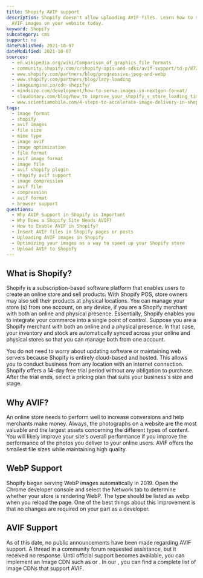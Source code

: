 ```yaml
---
title: Shopify AVIF support
description: Shopify doesn't allow uploading AVIF files. Learn how to still use
  AVIF images on your website today.
keyword: Shopify
subcategory: cms
support: no
datePublished: 2021-10-07
dateModified: 2021-10-07
sources:
  - en.wikipedia.org/wiki/Comparison_of_graphics_file_formats
  - community.shopify.com/c/shopify-apis-and-sdks/avif-support/td-p/872905
  - www.shopify.com/partners/blog/progressive-jpeg-and-webp
  - www.shopify.com/partners/blog/lazy-loading
  - imageengine.io/cdn-shopify/
  - mindsize.com/development/how-to-serve-images-in-nextgen-format/
  - cloudinary.com/blog/how_to_improve_your_shopify_s_store_loading_times_using_cloudinary
  - www.scientiamobile.com/4-steps-to-accelerate-image-delivery-in-shopify/
tags:
  - image format
  - shopify
  - avif images
  - file size
  - mime type
  - image avif
  - image optimization
  - file format
  - avif image format
  - image file
  - avif shopify plugin
  - shopify avif support
  - image compression
  - avif file
  - compression
  - avif format
  - browser support
questions:
  - Why AVIF Support in Shopify is Important
  - Why Does a Shopify Site Needs AVIF?
  - How to Enable AVIF in Shopify?
  - Insert AVIF files in Shopify pages or posts
  - Uploading AVIF images in Shopify
  - Optimizing your images as a way to speed up your Shopify store
  - Upload AVIF to Shopify
---
```


## What is Shopify?

Shopify is a subscription-based software platform that enables users to create an online store and sell products. With Shopify POS, store owners may also sell their products at physical locations. You can manage your store (s) from one account, on any device, if you are a Shopify merchant with both an online and physical presence. Essentially, Shopify enables you to integrate your commerce into a single point of control. Suppose you are a Shopify merchant with both an online and a physical presence. In that case, your inventory and stock are automatically synced across your online and physical stores so that you can manage both from one account.

You do not need to worry about updating software or maintaining web servers because Shopify is entirely cloud-based and hosted. This allows you to conduct business from any location with an internet connection. Shopify offers a 14-day free trial period without any obligation to purchase. After the trial ends, select a pricing plan that suits your business's size and stage.

## Why AVIF?

An online store needs to perform well to increase conversions and help merchants make money. Always, the photographs on a website are the most valuable and the largest assets concerning the different types of content. You will likely improve your site's overall performance if you improve the performance of the photos you deliver to your online users. AVIF offers the smallest file sizes while maintaining high quality.

## WebP Support

Shopify began serving WebP images automatically in 2019. Open the Chrome developer console and select the Network tab to determine whether your store is rendering WebP. The type should be listed as webp when you reload the page. One of the best things about this improvement is that no changes are required on your part as a developer.

## AVIF Support

As of this date, no public announcements have been made regarding AVIF support. A thread in a community forum requested assistance, but it received no response. Until official support becomes available, you can implement an Image CDN such as <Link href="/blog/tutorials/imageengine/" text="ImageEngine"/> or <Link href="/blog/tutorials/cloudinary/" text="Cloudinary"/>. In our <Link href="/blog/" text="blog overview"/>, you can find a complete list of Image CDNs that support AVIF.
